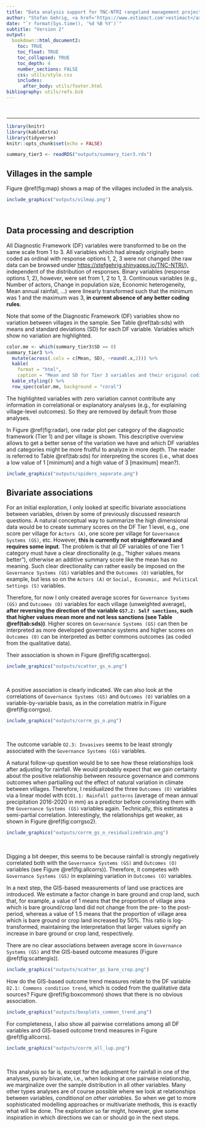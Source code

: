 ```yaml
---
title: "Data analysis support for TNC-NTRI rangeland management project publication"
author: "Stefan Gehrig, <a href='https://www.estimact.com'>estimact</a>"
date: "`r format(Sys.time(), '%d %B %Y')`"
subtitle: "Version 2"
output: 
  bookdown::html_document2:
    toc: TRUE
    toc_float: TRUE
    toc_collapsed: TRUE
    toc_depth: 4
    number_sections: FALSE
    css: utils/style.css
    includes:
      after_body: utils/footer.html
bibliography: utils/refs.bib
---
```


<!-- START OF -->
<br>

***
<!-- DOCUMENT -->

```r
library(knitr)
library(kableExtra)
library(tidyverse)
knitr::opts_chunk$set(echo = FALSE)

summary_tier3 <- readRDS("outputs/summary_tier3.rds")
```

## Villages in the sample

Figure \@ref(fig:map) shows a map of the villages included in the analysis.

```r
include_graphics("outputs/vilmap.png")
```
<br>

## Data processing and description

All Diagnostic Framework (DF) variables were transformed to be on the same scale from 1 to 3. All variables which had already originally been coded as ordinal with response options 1, 2, 3 were not changed (the raw data can be browsed under <https://stefgehrig.shinyapps.io/TNC-NTRI/>), independent of the distribution of responses. Binary variables (response options 1, 2), however, were set from 1, 2 to 1, 3. Continuous variables (e.g., Number of actors, Change in population size, Economic heterogeneity, Mean annual rainfall, ...) were linearly transformed such that the minimum was 1 and the maximum was 3, **in current absence of any better coding rules**.

Note that some of the Diagnostic Framework (DF) variables show no variation between villages in the sample. See Table \@ref(tab:sds) with means and standard deviations (SD) for each DF variable. Variables which show no variation are highlighted.

```r
color.me <- which(summary_tier3$SD == 0)
summary_tier3 %>% 
  mutate(across(.cols = c(Mean, SD), ~round(.x,2))) %>% 
  kable(
    format = "html",
    caption = "Mean and SD for Tier 3 variables and their original coding (before rescaling continuous and binary variables to also be in the range [1,3], see text).") %>% 
  kable_styling() %>%
  row_spec(color.me, background = "coral")
```

The highlighted variables with zero variation cannot contribute any information in correlational or explanatory analyses (e.g., for explaining village-level outcomes). So they are removed by default from those analyses.

In Figure \@ref(fig:radar), one radar plot per category of the diagnostic framework (Tier 1) and per village is shown. This descriptive overview allows to get a better sense of the variation we have and which DF variables and categories might be more fruitful to analyze in more depth. The reader is referred to Table \@ref(tab:sds) for interpreting the scores (i.e., what does a low value of 1 [minimum] and a high value of 3 [maximum] mean?).

```r
include_graphics("outputs/spiders_separate.png")
```

## Bivariate associations

For an initial exploration, I only looked at specific bivariate associations between variables, driven by some of previously discussed research questions. A natural conceptual way to summarize the high dimensional data would be to create summary scores on the DF Tier 1 level, e.g., one score per village for `Actors (A)`, one score per village for `Governance Systems (GS)`, etc. However, **this is currently not straightforward and requires some input**. The problem is that all DF variables of one Tier 1 category must have a clear directionality (e.g., "higher values means better"), otherwise an additive summary score like the mean has no meaning. Such clear directionality can rather easily be imposed on the `Governance Systems (GS)` variables and the `Outcomes (O)` variables, for example, but less so on the `Actors (A)` or `Social, Economic, and Political Settings (S)` variables.

Therefore, for now I only created average scores for  `Governance Systems (GS)` and `Outcomes (O)` variables for each village (unweighted average), **after reversing the direction of the variable `GS7.2: Self sanctions`, such that higher values mean more and not less sanctions (see Table \@ref(tab:sds))**. Higher scores on `Governance Systems (GS)` can then be interpreted as more developed governance systems and higher scores on `Outcomes (O)` can be interpreted as better commons outcomes (as coded from the qualitative data).

Their association is shown in Figure \@ref(fig:scattergso).

```r
include_graphics("outputs/scatter_gs_o.png")
```
<br>

A positive association is clearly indicated. We can also look at the correlations of `Governance Systems (GS)` and `Outcomes (O)` variables on a variable-by-variable basis, as in the correlation matrix in Figure \@ref(fig:corrgso).

```r
include_graphics("outputs/corrm_gs_o.png")
```
<br>

The outcome variable `O2.3: Invasives` seems to be least strongly associated with the `Governance Systems (GS)` variables.

A natural follow-up question would be to see how these relationships look after adjusting for rainfall. We would probably expect that we gain certainty about the positive relationship between resource governance and commons outcomes when partialling out the effect of natural variation in climate between villages. Therefore, I residualized the three `Outcomes (O)` variables via a linear model with `ECO1.1: Rainfall patterns` (average of mean annual precipitation 2016-2020 in mm) as a predictor before correlating them with the `Governance Systems (GS)` variables again. Technically, this estimates a semi-partial correlation. Interestingly, the relationships get weaker, as shown in Figure \@ref(fig:corrgso2).

```r
include_graphics("outputs/corrm_gs_o_residualizedrain.png")
```
<br>

Digging a bit deeper, this seems to be because rainfall is strongly negatively correlated both with the `Governance Systems (GS)` and `Outcomes (O)` variables (see Figure \@ref(fig:allcorrs)). Therefore, it competes with `Governance Systems (GS)` in explaining variation in `Outcomes (O)` variables.

In a next step, the GIS-based measurements of land use practices are introduced. We estimate a factor change in bare ground and crop land, such that, for example, a value of 1 means that the proportion of village area which is bare ground/crop land did not change from the pre- to the post-period, whereas a value of 1.5 means that the proportion of village area which is bare ground or crop land increased by 50\%. This ratio is log-transformed, maintaining the interpretation that larger values signify an increase in bare ground or crop land, respectively.

There are no clear associations between average score in `Governance Systems (GS)` and the GIS-based outcome measures (Figure \@ref(fig:scattergis)).

```r
include_graphics("outputs/scatter_gs_bare_crop.png")
```

How do the GIS-based outcome trend measures relate to the DF variable `O2.1: Commons condition trend`, which is coded from the qualitative data sources? Figure \@ref(fig:boxcommon) shows that there is no obvious association.

```r
include_graphics("outputs/boxplots_commen_trend.png")
```

For completeness, I also show all pairwise correlations among all DF variables and GIS-based outcome trend measures in Figure \@ref(fig:allcorrs).

```r
include_graphics("outputs/corrm_all_lup.png")
```
<br>

This analysis so far is, except for the adjustment for rainfall in one of the analyses, purely bivariate, i.e., when looking at one pairwise relationship, we marginalize over the sample distribution in all other variables. Many other types analyses are of course possible where we look at relationships between variables, *conditional on other variables*. So when we get to more sophisticated modelling approaches or multivariate methods, this is exactly what will be done. The exploration so far might, however, give some inspiration in which directions we can or should go in the next steps.

<!-- ## Diagnostic framework variables -->

<!-- .... -->

<!-- <!-- END OF -->
<!-- <br> -->

<!-- *** -->
<!-- <!-- SECTION --> 

<!-- - self sactions richtung !? -->
<!-- - wie bei anderen richtungen harminieren? also zB average über alle actor scores macht das SInn ?=!=!=! -->
<!-- - those with no variation -->

<!-- - dimensions withuot variation! -->

<!-- ## Associations of/with outcomes -->

<!-- .... -->

<!-- #### Descriptive -->

<!-- .... -->

<!-- Table \@ref(tab:cars) from @vierus_discovery_2018. -->


<!-- \begin{equation} -->
<!-- A = (\pi * \lambda \times r^{4}) / \alpha. (\#eq:mean) -->
<!-- \end{equation} -->
<!-- <br> -->

<!-- What we saw in equation \@ref(eq:mean) is obvious. -->

<!-- <!-- END OF --> 
<!-- <br> -->

<!-- *** -->
<!-- <!-- SECTION --> 

<!-- ## Conclusions / Recommendations -->

<!-- <style> -->
<!-- div.blue {background-color:#e6f1fa; border-radius: 5px; padding: 15px;} -->
<!-- </style> -->
<!-- <div class = "blue"> -->

<!-- - This is my first conclusion -->
<!-- - This is my second conclusion -->

<!-- </div> -->

<!-- <!-- END OF --> 
<!-- <br> -->

<!-- *** -->
<!-- <!-- SECTION --> 

<!-- ## References -->
